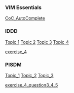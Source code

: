 === VIM Essentials ===
[[CoC_AutoComplete ]]

=== IDDD ===
[[Topic 1]] 
[[Topic 2]]
[[Topic 3]]
[[Topic_4]]

[[exercise_4]]


=== PISDM ===
[[Topic_1]]
[[Topic_2]]
[[Topic_3]]


[[exercise_4_question3_4_5]]




